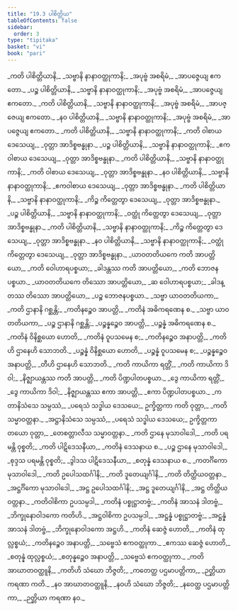```yaml
---
title: "19.3 ပါစိတ္တိယ"
tableOfContents: false
sidebar:
  order: 3
type: "tipitaka"
basket: "vi"
book: "pari"
---
```



<DynamicBreadcrumb />

<Division number="476" book="pari">

<Paragraph number="2262" type="verses" book="pari">
_ကတိ ပါစိတ္တိယာနိ,_  
_သဗ္ဗာနိ နာနာဝတ္ထုကာနိ;_  
_အပုဗ္ဗံ အစရိမံ,_  
_အာပဇ္ဇေယျ ဧကတော._  

</Paragraph>

<Paragraph number="2263" type="verses" book="pari">
_ပဉ္စ ပါစိတ္တိယာနိ,_  
_သဗ္ဗာနိ နာနာဝတ္ထုကာနိ;_  
_အပုဗ္ဗံ အစရိမံ,_  
_အာပဇ္ဇေယျ ဧကတော._  

</Paragraph>

<Paragraph number="2264" type="verses" book="pari">
_ကတိ ပါစိတ္တိယာနိ,_  
_သဗ္ဗာနိ နာနာဝတ္ထုကာနိ;_  
_အပုဗ္ဗံ အစရိမံ,_  
_အာပဇ္ဇေယျ ဧကတော._  

</Paragraph>

<Paragraph number="2265" type="verses" book="pari">
_နဝ ပါစိတ္တိယာနိ,_  
_သဗ္ဗာနိ နာနာဝတ္ထုကာနိ;_  
_အပုဗ္ဗံ အစရိမံ,_  
_အာပဇ္ဇေယျ ဧကတော._  

</Paragraph>

<Paragraph number="2266" type="verses" book="pari">
_ကတိ ပါစိတ္တိယာနိ,_  
_သဗ္ဗာနိ နာနာဝတ္ထုကာနိ;_  
_ကတိ ဝါစာယ ဒေသေယျ,_  
_ဝုတ္တာ အာဒိစ္စဗန္ဓုနာ._  

</Paragraph>

<Paragraph number="2267" type="verses" book="pari">
_ပဉ္စ ပါစိတ္တိယာနိ,_  
_သဗ္ဗာနိ နာနာဝတ္ထုကာနိ;_  
_ဧကဝါစာယ ဒေသေယျ,_  
_ဝုတ္တာ အာဒိစ္စဗန္ဓုနာ._  

</Paragraph>

<Paragraph number="2268" type="verses" book="pari">
_ကတိ ပါစိတ္တိယာနိ,_  
_သဗ္ဗာနိ နာနာဝတ္ထုကာနိ;_  
_ကတိ ဝါစာယ ဒေသေယျ,_  
_ဝုတ္တာ အာဒိစ္စဗန္ဓုနာ._  

</Paragraph>

<Paragraph number="2269" type="verses" book="pari">
_နဝ ပါစိတ္တိယာနိ,_  
_သဗ္ဗာနိ နာနာဝတ္ထုကာနိ;_  
_ဧကဝါစာယ ဒေသေယျ,_  
_ဝုတ္တာ အာဒိစ္စဗန္ဓုနာ._  

</Paragraph>

<Paragraph number="2270" type="verses" book="pari">
_ကတိ ပါစိတ္တိယာနိ,_  
_သဗ္ဗာနိ နာနာဝတ္ထုကာနိ;_  
_ကိဉ္စ ကိတ္တေတွာ ဒေသေယျ,_  
_ဝုတ္တာ အာဒိစ္စဗန္ဓုနာ._  

</Paragraph>

<Paragraph number="2271" type="verses" book="pari">
_ပဉ္စ ပါစိတ္တိယာနိ,_  
_သဗ္ဗာနိ နာနာဝတ္ထုကာနိ;_  
_ဝတ္ထုံ ကိတ္တေတွာ ဒေသေယျ,_  
_ဝုတ္တာ အာဒိစ္စဗန္ဓုနာ._  

</Paragraph>

<Paragraph number="2272" type="verses" book="pari">
_ကတိ ပါစိတ္တိယာနိ,_  
_သဗ္ဗာနိ နာနာဝတ္ထုကာနိ;_  
_ကိဉ္စ ကိတ္တေတွာ ဒေသေယျ,_  
_ဝုတ္တာ အာဒိစ္စဗန္ဓုနာ._  

</Paragraph>

<Paragraph number="2273" type="verses" book="pari">
_နဝ ပါစိတ္တိယာနိ,_  
_သဗ္ဗာနိ နာနာဝတ္ထုကာနိ;_  
_ဝတ္ထုံ ကိတ္တေတွာ ဒေသေယျ,_  
_ဝုတ္တာ အာဒိစ္စဗန္ဓုနာ._  

</Paragraph>

<Paragraph number="2274" type="verses" book="pari">
_ယာဝတတိယကေ ကတိ အာပတ္တိယော,_  
_ကတိ ဝေါဟာရပစ္စယာ;_  
_ခါဒန္တဿ ကတိ အာပတ္တိယော,_  
_ကတိ ဘောဇနပစ္စယာ._  

</Paragraph>

<Paragraph number="2275" type="verses" book="pari">
_ယာဝတတိယကေ တိဿော အာပတ္တိယော,_  
_ဆ ဝေါဟာရပစ္စယာ;_  
_ခါဒန္တဿ တိဿော အာပတ္တိယော,_  
_ပဉ္စ ဘောဇနပစ္စယာ._  

</Paragraph>

<Paragraph number="2276" type="verses" book="pari">
_သဗ္ဗာ ယာဝတတိယကာ,_  
_ကတိ ဌာနာနိ ဂစ္ဆန္တိ;_  
_ကတိနဉ္စေဝ အာပတ္တိ,_  
_ကတိနံ အဓိကရဏေန စ._  

</Paragraph>

<Paragraph number="2277" type="verses" book="pari">
_သဗ္ဗာ ယာဝတတိယကာ,_  
_ပဉ္စ ဌာနာနိ ဂစ္ဆန္တိ;_  
_ပဉ္စန္နဉ္စေဝ အာပတ္တိ,_  
_ပဉ္စန္နံ အဓိကရဏေန စ._  

</Paragraph>

<Paragraph number="2278" type="verses" book="pari">
_ကတိနံ ဝိနိစ္ဆယော ဟောတိ,_  
_ကတိနံ ဝူပသမေန စ;_  
_ကတိနဉ္စေဝ အနာပတ္တိ,_  
_ကတိဟိ ဌာနေဟိ သောဘတိ._  

</Paragraph>

<Paragraph number="2279" type="verses" book="pari">
_ပဉ္စန္နံ ဝိနိစ္ဆယော ဟောတိ,_  
_ပဉ္စန္နံ ဝူပသမေန စ;_  
_ပဉ္စန္နဉ္စေဝ အနာပတ္တိ,_  
_တီဟိ ဌာနေဟိ သောဘတိ._  

</Paragraph>

<Paragraph number="2280" type="verses" book="pari">
_ကတိ ကာယိကာ ရတ္တိံ,_  
_ကတိ ကာယိကာ ဒိဝါ;_  
_နိဇ္ဈာယန္တဿ ကတိ အာပတ္တိ,_  
_ကတိ ပိဏ္ဍပါတပစ္စယာ._  

</Paragraph>

<Paragraph number="2281" type="verses" book="pari">
_ဒွေ ကာယိကာ ရတ္တိံ,_  
_ဒွေ ကာယိကာ ဒိဝါ;_  
_နိဇ္ဈာယန္တဿ ဧကာ အာပတ္တိ,_  
_ဧကာ ပိဏ္ဍပါတပစ္စယာ._  

</Paragraph>

<Paragraph number="2282" type="verses" book="pari">
_ကတာနိသံသေ သမ္ပဿံ,_  
_ပရေသံ သဒ္ဓါယ ဒေသယေ;_  
ဥက္ခိတ္တကာ ကတိ ဝုတ္တာ,_  
_ကတိ သမ္မာဝတ္တနာ._  

</Paragraph>

<Paragraph number="2283" type="verses" book="pari">
_အဋ္ဌာနိသံသေ သမ္ပဿံ,_  
_ပရေသံ သဒ္ဓါယ ဒေသယေ;_  
ဥက္ခိတ္တကာ တယော ဝုတ္တာ,_  
_တေစတ္တာလီသ သမ္မာဝတ္တနာ._  

</Paragraph>

<Paragraph number="2284" type="verses" book="pari">
_ကတိ ဌာနေ မုသာဝါဒေါ,_  
_ကတိ ပရမန္တိ ဝုစ္စတိ;_  
_ကတိ ပါဋိဒေသနီယာ,_  
_ကတိနံ ဒေသနာယ စ._  

</Paragraph>

<Paragraph number="2285" type="verses" book="pari">
_ပဉ္စ ဌာနေ မုသာဝါဒေါ,_  
_စုဒ္ဒသ ပရမန္တိ ဝုစ္စတိ;_  
_ဒွါဒသ ပါဋိဒေသနီယာ,_  
_စတုန္နံ ဒေသနာယ စ._  

</Paragraph>

<Paragraph number="2286" type="verses" book="pari">
_ကတင်္ဂိကော မုသာဝါဒေါ,_  
_ကတိ ဥပေါသထင်္ဂါနိ;_  
_ကတိ ဒူတေယျင်္ဂါနိ,_  
_ကတိ တိတ္ထိယဝတ္တနာ._  

</Paragraph>

<Paragraph number="2287" type="verses" book="pari">
_အဋ္ဌင်္ဂိကော မုသာဝါဒေါ,_  
_အဋ္ဌ ဥပေါသထင်္ဂါနိ;_  
_အဋ္ဌ ဒူတေယျင်္ဂါနိ,_  
_အဋ္ဌ တိတ္ထိယဝတ္တနာ._  

</Paragraph>

<Paragraph number="2288" type="verses" book="pari">
_ကတိဝါစိကာ ဥပသမ္ပဒါ,_  
_ကတိနံ ပစ္စုဋ္ဌာတဗ္ဗံ;_  
_ကတိနံ အာသနံ ဒါတဗ္ဗံ,_  
_ဘိက္ခုနောဝါဒကော ကတိဟိ._  

</Paragraph>

<Paragraph number="2289" type="verses" book="pari">
_အဋ္ဌဝါစိကာ ဥပသမ္ပဒါ,_  
_အဋ္ဌန္နံ ပစ္စုဋ္ဌာတဗ္ဗံ;_  
_အဋ္ဌန္နံ အာသနံ ဒါတဗ္ဗံ,_  
_ဘိက္ခုနောဝါဒကော အဋ္ဌဟိ._  

</Paragraph>

<Paragraph number="2290" type="verses" book="pari">
_ကတိနံ ဆေဇ္ဇံ ဟောတိ,_  
_ကတိနံ ထုလ္လစ္စယံ;_  
_ကတိနဉ္စေဝ အနာပတ္တိ,_  
_သဗ္ဗေသံ ဧကဝတ္ထုကာ._  

</Paragraph>

<Paragraph number="2291" type="verses" book="pari">
_ဧကဿ ဆေဇ္ဇံ ဟောတိ,_  
_စတုန္နံ ထုလ္လစ္စယံ;_  
_စတုန္နဉ္စေဝ အနာပတ္တိ,_  
_သဗ္ဗေသံ ဧကဝတ္ထုကာ._  

</Paragraph>

<Paragraph number="2292" type="verses" book="pari">
_ကတိ အာဃာတဝတ္ထူနိ,_  
_ကတိဟိ သံဃော ဘိဇ္ဇတိ;_  
_ကတေတ္ထ ပဌမာပတ္တိကာ,_  
_ဉတ္တိယာ ကရဏာ ကတိ._  

</Paragraph>

<Paragraph number="2293" type="verses" book="pari">
_နဝ အာဃာတဝတ္ထူနိ,_  
_နဝဟိ သံဃော ဘိဇ္ဇတိ;_  
_နဝေတ္ထ ပဌမာပတ္တိကာ,_  
_ဉတ္တိယာ ကရဏာ နဝ._
</Paragraph>
</Division>